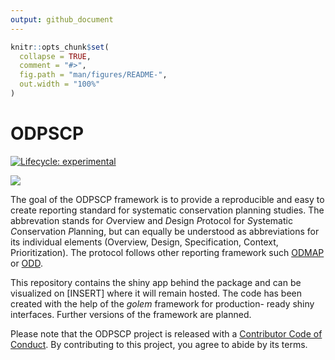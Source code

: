 ```yaml
---
output: github_document
---
```


<!-- README.md is generated from README.Rmd. Please edit that file -->

```r
knitr::opts_chunk$set(
  collapse = TRUE,
  comment = "#>",
  fig.path = "man/figures/README-",
  out.width = "100%"
)
```

# ODPSCP

<!-- badges: start -->

[![Lifecycle: experimental](https://img.shields.io/badge/lifecycle-experimental-orange.svg)](https://lifecycle.r-lib.org/articles/stages.html#experimental)

<!-- badges: end -->

![](inst/app/www/logo.png)

The goal of the ODPSCP framework is to provide a reproducible and easy to create
reporting standard for systematic conservation planning studies. 
The abbrevation stands for *O*verview and *D*esign *P*rotocol for *S*ystematic 
*C*onservation *P*lanning, but can equally be understood as abbreviations for its
individual elements (Overview, Design, Specification, Context, Prioritization).
The protocol follows other reporting framework such [ODMAP](https://onlinelibrary.wiley.com/doi/10.1111/ecog.04960) or [ODD](https://www.jasss.org/23/2/7.html).

This repository contains the shiny app behind the package and can be visualized
on [INSERT] where it will remain hosted.
The code has been created with the help of the *golem* framework for production-
ready shiny interfaces. Further versions of the framework are planned.


Please note that the ODPSCP project is released with a [Contributor Code of Conduct](https://contributor-covenant.org/version/2/1/CODE_OF_CONDUCT.html). By contributing to this project, you agree to abide by its terms.
